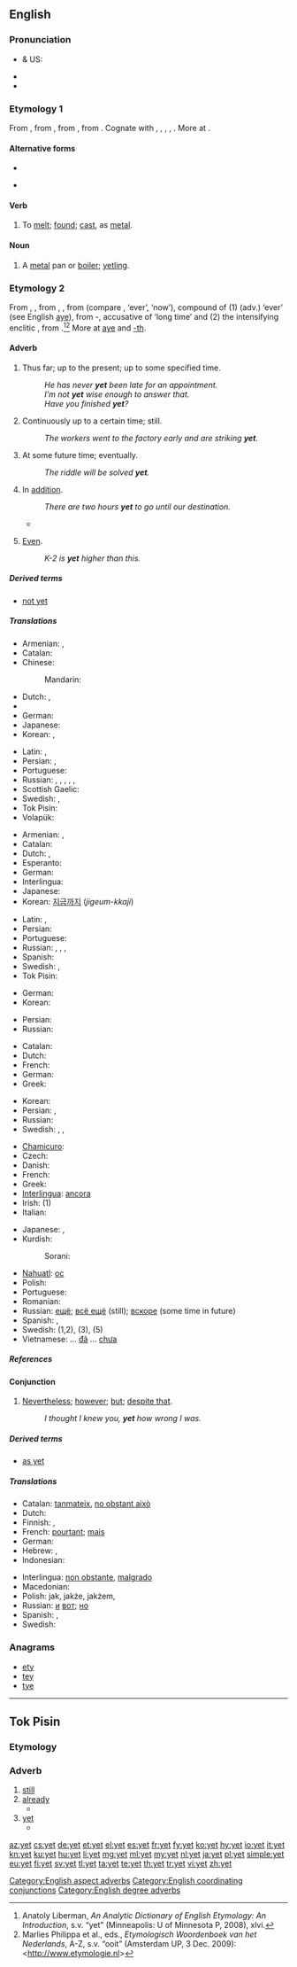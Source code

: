 ==English==
{{wikipedia}}

===Pronunciation===
* {{a|RP}} & US: {{IPA|/jɛt/}}
* {{audio|en-us-yet.ogg|Audio (US)}}
* {{rhymes|ɛt}}

===Etymology 1===
From {{etyl|enm}} {{term|yeten|lang=enm}}, from {{etyl|ang}} {{term|geotan|ġēotan|to flow, pour|lang=ang}}, from {{proto|Germanic|geutanan|to flow, pour|lang=en}}, from {{proto|Indo-European|ǵʰew-||ǵʰōw-|to pour|lang=en}}. Cognate with {{etyl|sco|-}} {{term|yat||to yet|lang=sco}}, {{etyl|fy|-}} {{term|jitte||to scatter, shed, pour|lang=fy}}, {{etyl|nl|-}} {{term|gieten||to pour, cast, mould|lang=nl}}, {{term|giessen||to pour, cast, mould|lang=de}}, {{etyl|sv|-}} {{term|gjuta||to pour, cast|lang=sv}}. More at {{l|en|yote}}.

====Alternative forms====
* {{l|en|yit}}
* {{l|en|yete}} {{qualifier|obsolete}}

====Verb====
{{en-verb|yett|ing}}

# {{dialectal}} To [[melt]]; [[found]]; [[cast]], as [[metal]].

====Noun====
{{en-noun}}

# {{dialectal}} A [[metal]] pan or [[boiler]]; [[yetling]].

===Etymology 2===
From {{etyl|enm}} {{term|yet|lang=enm}}, {{term|yit|lang=enm}}, from {{etyl|ang}} {{term|giet|ġīet|lang=ang}}, {{term|gyta|gȳta|lang=ang}}, from {{proto|Germanic|iúta|lang=en}} (compare {{etyl|fy|-}} {{term|jit|lang=fy}}, {{etyl|nl|-}} {{term|ooit|lang=nl}} ‘ever’, {{etyl|de|-}} {{term|jetzt|lang=de}} ‘now’), compound of (1) {{proto|Germanic|title=|ī́ui|lang=en}} (adv.) ‘ever’ (see English [[aye]]), from {{proto|Indo-European|h₂i̯éu}}-, accusative of {{proto|Indo-European|title=|h₂éi̯us}} ‘long time’ and (2) the intensifying enclitic {{proto|Germanic|title=|-ta|lang=en}}, from {{proto|Indo-European|do}}.<ref>Anatoly Liberman, ''An Analytic Dictionary of English Etymology: An Introduction'', s.v. “yet” (Minneapolis: U of Minnesota P, 2008), xlvi.</ref><ref>Marlies Philippa et al., eds., ''Etymologisch Woordenboek van het Nederlands'', A-Z, s.v. “ooit” (Amsterdam UP, 3 Dec. 2009): <http://www.etymologie.nl></ref> More at [[aye]] and [[-th#Etymology 2|-th]].

====Adverb====
{{en-adv|-}}

# {{context|usually with negative}} Thus far; up to the present; up to some specified time.
#: ''He has never '''yet''' been late for an appointment. ''
#: ''I’m not '''yet''' wise enough to answer that. ''
#: ''Have you finished '''yet'''?''
# Continuously up to a certain time; still.
#: ''The workers went to the factory early and are striking '''yet'''. ''
# At some future time; eventually.
#: ''The riddle will be solved '''yet'''. ''
# In [[addition]].
#: ''There are two hours '''yet''' to go until our destination. ''
#* {{quote-news
|year=2011
|date=September 18
|author=Ben Dirs
|title=Rugby World Cup 2011: England 41-10 Georgia
|work=BBC Sport
|url=http://news.bbc.co.uk/sport2/hi/rugby_union/14959055.stm
|page=
|passage=After '''yet''' another missed penalty by Kvirikashvili from bang in front of the posts, England scored again, centre Tuilagi flying into the line and touching down under the bar.}}
# {{context|degree}} [[even|Even]].
#: ''K-2 is '''yet''' higher than this.''

=====Derived terms=====
* [[not yet]]

=====Translations=====
{{trans-top|Thus far}}
* Armenian: {{t|hy|դեռ|tr=deṙ}},  {{t-|hy|դեռևս|tr=deṙevs}}
* Catalan: {{t|ca|encara}}
* Chinese:
*: Mandarin: {{t|zh|還|sc=Hani}}
* Dutch: {{t|nl|nog}}, {{t|nl|al}}
* {{trreq|Georgian}}
* German: {{t+|de|noch}}
* Japanese: {{t-|ja|まだ|tr=mada}}
* Korean: {{t+|ko|아직|tr=ajik|sc=Hang}}, {{t+|ko|이미|tr=imi|sc=Hang}}
{{trans-mid}}
* Latin: {{t|la|hactenus}}, {{t|la|adhuc}}
* Persian: {{t|fa|تا اين اندازه|tr=tā in andāza(e)}},  {{t|fa|اينقدر|tr=inqadr}}
* Portuguese: {{t|pt|ainda}}
* Russian: {{t|ru|до сих пор|sc=Cyrl|tr=do six por}}, {{t|ru|всё ещё|sc=Cyrl|tr=vsjo ješčó}}, {{t|ru|пока ещё|sc=Cyrl|tr=poká ješčó}}, {{t|ru|пока что|sc=Cyrl|tr=poká što}}, {{t|ru|ещё|sc=Cyrl|tr=ješčó}}, {{t|ru|пока|sc=Cyrl|tr=poká}}
* Scottish Gaelic: {{t-|gd|fhathast|xs=Scottish Gaelic}}
* Swedish: {{t+|sv|ännu}},  {{t+|sv|än}}
* Tok Pisin: {{t|tpi|yet}}
* Volapük: {{t|vo|nog}}
{{trans-bottom}}

{{trans-top|Continuously up to this point in time}}
* Armenian: {{t|hy|դեռ|tr=deṙ}},  {{t-|hy|դեռևս|tr=deṙevs}}
* Catalan: {{t|ca|encara}}
* Dutch: {{t|nl|nog}}, {{t|nl|nog steeds}}
* Esperanto: {{t|eo|ankoraŭ}}
* German: {{t+|de|bisher}}
* Interlingua: {{t|ia|totevia}}
* Japanese: {{t-|ja|まだ|tr=mada}}
* Korean: [[지금]][[까지]] (''jigeum-kkaji'')
{{trans-mid}}
* Latin: {{t|la|hactenus}}, {{t|la|adhuc}}
* Persian: {{t-|fa|هنوز|tr=hanooz}}
* Portuguese: {{t|pt|ainda}}
* Russian: {{t|ru|до сих пор|sc=Cyrl|tr=do six por}}, {{t|ru|все ещё|sc=Cyrl|tr=vsjo ješčó}}, {{t|ru|пока ещё|sc=Cyrl|tr=poká ješčó}}, {{t|ru|ещё|sc=Cyrl|tr=ješčó}}
* Spanish: {{t|es|todavía}}
* Swedish: {{t+|sv|än}},  {{t+|sv|fortfarande}}
* Tok Pisin: {{t|tpi|yet}}
{{trans-bottom}}

{{trans-top|At some future time}}
* German: {{t+|de|noch}}
* Korean: {{t|ko|이윽고|tr=ieukgo|sc=Hang}}
{{trans-mid}}
* Persian: {{t|fa|سرانجام|tr=saranjām}}
* Russian: {{t|ru|ещё|sc=Cyrl|tr=ješčó}}
{{trans-bottom}}

{{trans-top|In addition}}
* Catalan: {{t|ca|encara}}
* Dutch: {{t|nl|nog}}
* French: {{t|fr|encore}}
* German: {{t+|de|noch}}
* Greek: {{t|el|πλην|tr=plin|sc=Grek}}
{{trans-mid}}
* Korean: {{t+|ko|더|tr=deo|sc=Hang}}
* Persian: {{t|fa|نيز|tr=niz}},  {{t|fa|همچنین|tr=hamĉenin}}
* Russian: {{t|ru|ещё|sc=Cyrl|tr=ješčó}}
* Swedish: {{t+|sv|ytterligare}}, {{t+|sv|till}},  {{qualifier|another point in a list}} {{t+|sv|ännu}}
{{trans-bottom}}

{{trans-see|even}}

{{checktrans-top}}
* [[Chamicuro]]: {{tø|ccc|meye kala}}
* Czech: {{t+|cs|ještě}}
* Danish: {{t|da|endnu}}
* French: {{t+|fr|encore}}
* Greek: {{t+|el|ήδη||tr=ídhi}}
* [[Interlingua]]: [[ancora]]
* Irish: {{t-|ga|fós|xs=Irish}} (1)
* Italian: {{t+|it|ancora}}
{{trans-mid}}
* Japanese: {{t|ja|これまでで|tr=kore made de}},  {{t-|ja|まだ|tr=mada}}
* Kurdish:
*: Sorani: {{ku-Arab|[[هێشتا]]}}
* [[Nahuatl]]: [[oc]]
* Polish: {{t+|pl|jeszcze}}
* Portuguese: {{t+|pt|ainda}}
* Romanian: {{t-|ro|încă}}
* Russian: [[ещё]]; [[всё ещё]] (still); [[вскоре]] (some time in future)
* Spanish: {{t+|es|aún}}, {{t+|es|todavía}}
* Swedish: {{t|sv|ännu}} (1,2), {{t|sv|fortfarande}} (3), {{t|sv|ytterligare}} (5)
* Vietnamese: ... [[đã]] ... [[chưa]]
{{trans-bottom}}

=====References=====
<references/>

====Conjunction====
{{en-con}}

# [[nevertheless|Nevertheless]]; [[however]]; [[but]]; [[despite that]].
#: ''I thought I knew you, '''yet''' how wrong I was.''

=====Derived terms=====
* [[as yet]]

=====Translations=====
{{trans-top|Nevertheless; however}}
* Catalan: [[tanmateix]], [[no obstant això]]
* Dutch: {{t-|nl|maar toch}}
* Finnish: {{t+|fi|silti}}, {{t+|fi|kuitenkin}}
* French: [[pourtant]]; [[mais]]
* German: {{t+|de|doch}}
* Hebrew: {{t+|he|עוד|tr=od}}, {{t|he|אך|tr='akh|sc=Hebr}}
* Indonesian: {{t-|id|namun|xs=Indonesian}}
{{trans-mid}}
* Interlingua: [[non obstante]], [[malgrado]]
* Macedonian: {{t|mk|сепак|tr=sépak}}
* Polish: jak, jakże, jakżem,  {{t+|pl|jednak}}
* Russian: [[и]] [[вот]]; [[но]]
* Spanish: {{t-|es|sin embargo}}, {{t-|es|no obstante}}
* Swedish: {{t+|sv|men}}
{{trans-bottom}}

===Anagrams===
* [[ety#English|ety]]
* [[tey#English|tey]]
* [[tye#English|tye]]

[[Category:English aspect adverbs]]
[[Category:English coordinating conjunctions]]
[[Category:English degree adverbs]]

----
==Tok Pisin==
===Etymology===
{{etyl|en|tpi}} {{term|yet|lang=en}}

===Adverb===
{{head|tpi|adverb}}

# [[still]]
# [[already]]
#* {{tpi-cite-bible|Gen|1|26|Bihain God i tok olsem, “Nau yumi wokim ol manmeri bai ol i kamap olsem yumi '''yet'''. Bai yumi putim ol i stap bos bilong ol pis na ol pisin na bilong olgeta kain animal na bilong olgeta samting bilong graun.”}}
# [[#English|yet]]
#* {{tpi-cite-bible|Gen|2|5|...i no gat diwai na gras samting i kamap long graun '''yet''', long wanem, em i no salim ren i kam daun '''yet'''. Na i no gat man bilong wokim gaden.}}

{{LDL|tpi}}

[[az:yet]]
[[cs:yet]]
[[de:yet]]
[[et:yet]]
[[el:yet]]
[[es:yet]]
[[fr:yet]]
[[fy:yet]]
[[ko:yet]]
[[hy:yet]]
[[io:yet]]
[[it:yet]]
[[kn:yet]]
[[ku:yet]]
[[hu:yet]]
[[li:yet]]
[[mg:yet]]
[[ml:yet]]
[[my:yet]]
[[nl:yet]]
[[ja:yet]]
[[pl:yet]]
[[simple:yet]]
[[eu:yet]]
[[fi:yet]]
[[sv:yet]]
[[tl:yet]]
[[ta:yet]]
[[te:yet]]
[[th:yet]]
[[tr:yet]]
[[vi:yet]]
[[zh:yet]]